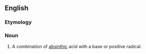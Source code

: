 ==English==

===Etymology===
{{suffix|absinth|ate|lang=en}}

===Noun===
{{en-noun}}

# {{lb|en|chemistry}} A combination of [[absinthic]] acid with a base or positive radical.